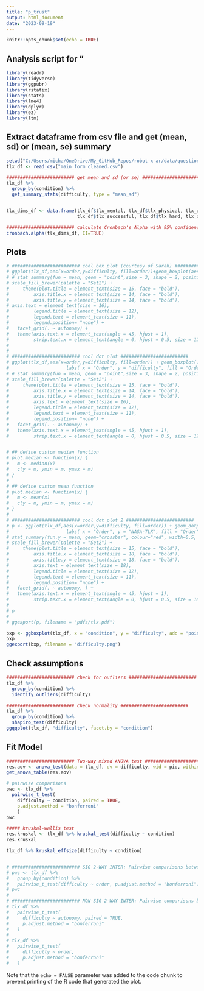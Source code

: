 ```yaml
---
title: "p_trust"
output: html_document
date: "2023-09-19"
---
```


```r
knitr::opts_chunk$set(echo = TRUE)
```

## Analysis script for "

```r
library(readr)
library(tidyverse)
library(ggpubr)
library(rstatix)
library(stats)
library(lme4)
library(dplyr)
library(ez)
library(ltm)
```


## Extract dataframe from csv file and get (mean, sd) or (mean, se) summary

```r

setwd("C:/Users/micha/OneDrive/My_GitHub_Repos/robot-x-ar/data/questionnaire/")
tlx_df <- read_csv("main_form_cleaned.csv")

######################### get mean and sd (or se) ######################### 
tlx_df %>%
  group_by(condition) %>%
  get_summary_stats(difficulty, type = "mean_sd")


tlx_dims_df <- data.frame(tlx_df$tlx_mental, tlx_df$tlx_physical, tlx_df$tlx_hurried, 
                          tlx_df$tlx_successful, tlx_df$tlx_hard, tlx_df$tlx_insecure)

######################### calculate Cronbach's Alpha with 95% confidence interval ######################### 
cronbach.alpha(tlx_dims_df, CI=TRUE)


```

## Plots

```r

# ######################### cool box plot (courtesy of Sarah) #########################
# ggplot(tlx_df,aes(x=order,y=difficulty, fill=order))+geom_boxplot(aes(fill=order)) + labs( x = "Order", y = "difficulty", fill = "Order") +   theme_minimal() +
# # stat_summary(fun = mean, geom = "point",size = 3, shape = 2, position = position_dodge(0.75), show.legend = FALSE) +
# scale_fill_brewer(palette = "Set2") +
#     theme(plot.title = element_text(size = 15, face = "bold"),
#         axis.title.x = element_text(size = 14, face = "bold"),
#         axis.title.y = element_text(size = 14, face = "bold"),
# axis.text = element_text(size = 16),
#         legend.title = element_text(size = 12),
#         legend.text = element_text(size = 11),
#         legend.position= "none") +
#   facet_grid(. ~ autonomy) +
#   theme(axis.text.x = element_text(angle = 45, hjust = 1),
#         strip.text.x = element_text(angle = 0, hjust = 0.5, size = 12), legend.position = "none")
# 
# 
# ######################### cool dot plot #########################
# ggplot(tlx_df,aes(x=order,y=difficulty, fill=order)) + geom_boxplot() + geom_dotplot(binaxis='y', stackdir='center', stackratio=1.5, dotsize=1.2) +
#                     labs( x = "Order", y = "difficulty", fill = "Order") + theme_minimal() +
# # stat_summary(fun = mean, geom = "point",size = 3, shape = 2, position = position_dodge(0.75), show.legend = FALSE) +
# scale_fill_brewer(palette = "Set2") +
#     theme(plot.title = element_text(size = 15, face = "bold"),
#         axis.title.x = element_text(size = 14, face = "bold"),
#         axis.title.y = element_text(size = 14, face = "bold"),
#         axis.text = element_text(size = 16),
#         legend.title = element_text(size = 12),
#         legend.text = element_text(size = 11),
#         legend.position= "none") +
#   facet_grid(. ~ autonomy) +
#   theme(axis.text.x = element_text(angle = 45, hjust = 1),
#         strip.text.x = element_text(angle = 0, hjust = 0.5, size = 12), legend.position = "none")


# ## define custom median function
# plot.median <- function(x) {
#   m <- median(x)
#   c(y = m, ymin = m, ymax = m)
# }
# 
# ## define custom mean function
# plot.median <- function(x) {
#   m <- mean(x)
#   c(y = m, ymin = m, ymax = m)
# }
# 
# ######################### cool dot plot 2 ######################### 
# p <- ggplot(tlx_df,aes(x=order,y=difficulty, fill=order)) + geom_dotplot(binaxis='y', stackdir='center', stackratio=1.5, dotsize=0.6) + 
#                     labs( x = "Order", y = "NASA-TLX", fill = "Order") + theme_minimal() +
# stat_summary(fun.y = mean, geom="crossbar", colour="red", width=0.5, size=0.5) +
# scale_fill_brewer(palette = "Set2") +
#     theme(plot.title = element_text(size = 15, face = "bold"),
#         axis.title.x = element_text(size = 18, face = "bold"),
#         axis.title.y = element_text(size = 18, face = "bold"),
#         axis.text = element_text(size = 18),
#         legend.title = element_text(size = 12),
#         legend.text = element_text(size = 11),
#         legend.position= "none") +
#   facet_grid(. ~ autonomy, ) +
#   theme(axis.text.x = element_text(angle = 45, hjust = 1),
#         strip.text.x = element_text(angle = 0, hjust = 0.5, size = 18), legend.position = "none")
# 
# p
# 
# ggexport(p, filename = "pdfs/tlx.pdf")

bxp <- ggboxplot(tlx_df, x = "condition", y = "difficulty", add = "point", order=c("A", "B", "C", "D"))
bxp
ggexport(bxp, filename = "difficulty.png")

```


## Check assumptions

```r

######################### check for outliers ######################### 
tlx_df %>%
  group_by(condition) %>%
  identify_outliers(difficulty)

######################### check normality ######################### 
tlx_df %>%
  group_by(condition) %>%
  shapiro_test(difficulty)
ggqqplot(tlx_df, "difficulty", facet.by = "condition")


```


## Fit Model

```r

######################### Two-way mixed ANOVA test #########################  
res.aov <- anova_test(data = tlx_df, dv = difficulty, wid = pid, within = condition)
get_anova_table(res.aov)

# pairwise comparisons
pwc <- tlx_df %>%
  pairwise_t_test(
    difficulty ~ condition, paired = TRUE,
    p.adjust.method = "bonferroni"
    )
pwc

##### kruskal-wallis test
res.kruskal <- tlx_df %>% kruskal_test(difficulty ~ condition)
res.kruskal

tlx_df %>% kruskal_effsize(difficulty ~ condition)


# ######################### SIG 2-WAY INTER: Pairwise comparisons between group levels #########################  
# pwc <- tlx_df %>%
#   group_by(condition) %>%
#   pairwise_t_test(difficulty ~ order, p.adjust.method = "bonferroni")
# pwc
# 
# ######################### NON-SIG 2-WAY INTER: Pairwise comparisons between group levels #########################
# tlx_df %>%
#   pairwise_t_test(
#     difficulty ~ autonomy, paired = TRUE,
#     p.adjust.method = "bonferroni"
#   )
# 
# tlx_df %>%
#   pairwise_t_test(
#     difficulty ~ order, 
#     p.adjust.method = "bonferroni"
#   )

```


Note that the `echo = FALSE` parameter was added to the code chunk to prevent printing of the R code that generated the plot.
